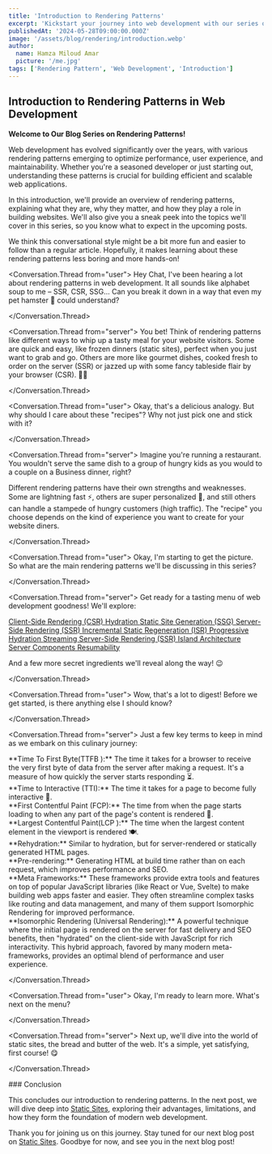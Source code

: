 ```yaml
---
title: 'Introduction to Rendering Patterns'
excerpt: 'Kickstart your journey into web development with our series on rendering patterns. Discover key concepts and techniques.'
publishedAt: '2024-05-28T09:00:00.000Z'
image: '/assets/blog/rendering/introduction.webp'
author:
  name: Hamza Miloud Amar
  picture: '/me.jpg'
tags: ['Rendering Pattern', 'Web Development', 'Introduction']
---
```


## Introduction to Rendering Patterns in Web Development

**Welcome to Our Blog Series on Rendering Patterns!**

Web development has evolved significantly over the years, with various rendering patterns emerging to optimize performance, user experience, and maintainability. Whether you're a seasoned developer or just starting out, understanding these patterns is crucial for building efficient and scalable web applications.

In this introduction, we'll provide an overview of rendering patterns, explaining what they are, why they matter, and how they play a role in building websites. We'll also give you a sneak peek into the topics we'll cover in this series, so you know what to expect in the upcoming posts.

We think this conversational style might be a bit more fun and easier to follow than a regular article. Hopefully, it makes learning about these rendering patterns less boring and more hands-on!

<Conversation>

<Conversation.Thread from="user">
Hey Chat, I've been hearing a lot about rendering patterns in web development. It all sounds like alphabet soup to me – SSR, CSR, SSG... Can you break it down in a way that even my pet hamster 🐹 could understand?

</Conversation.Thread>

<Conversation.Thread from="server">
You bet! Think of rendering patterns like different ways to whip up a tasty meal for your website visitors. Some are quick and easy, like frozen dinners (static sites), perfect when you just want to grab and go. Others are more like gourmet dishes, cooked fresh to order on the server (SSR) or jazzed up with some fancy tableside flair by your browser (CSR). 👨‍🍳

</Conversation.Thread>

<Conversation.Thread from="user">
Okay, that's a delicious analogy. But why should I care about these "recipes"? Why not just pick one and stick with it?

</Conversation.Thread>

<Conversation.Thread from="server">
Imagine you're running a restaurant. You wouldn't serve the same dish to a group of hungry kids as you would to a couple on a Business dinner, right?

Different rendering patterns have their own strengths and weaknesses. Some are lightning fast ⚡, others are super personalized 👤, and still others can handle a stampede of hungry customers (high traffic). The "recipe" you choose depends on the kind of experience you want to create for your website diners.

</Conversation.Thread>

<Conversation.Thread from="user">
Okay, I'm starting to get the picture. So what are the main rendering patterns we'll be discussing in this series?

</Conversation.Thread>

<Conversation.Thread from="server">
Get ready for a tasting menu of web development goodness! We'll explore:

<a href="/client-side-rendering-dynamic-user-experiences">
  Client-Side Rendering (CSR)
</a>

<a href="/hydration-combining-server-and-client-rendering">
  Hydration
</a>
<a href="/static-site-generation-pre-rendered-performance">
  Static Site Generation (SSG)
</a>
<a href="/server-side-rendering-dynamic-content-delivery">
  Server-Side Rendering (SSR)
</a>
<a href="/incremental-site-generation-combining-static-and-dynamic">
  Incremental Static Regeneration (ISR)
</a>
<a href="/progressive-hydration-optimized-interactivity">
  Progressive Hydration
</a>
<a href="/streaming-server-side-rendering-efficient-content-delivery">
  Streaming Server-Side Rendering (SSR)
</a>
<a href="/island-architecture-enhancing-performance-and-interactivity">
  Island Architecture
</a>
<a href="/react-server-components-server-side-react-for-better-performance">
  Server Components
</a>
<a href="/resumability-seamless-state-management">Resumability</a>

And a few more secret ingredients we'll reveal along the way! 😉

</Conversation.Thread>

<Conversation.Thread from="user">
Wow, that's a lot to digest! Before we get started, is there anything else I should know?

</Conversation.Thread>

<Conversation.Thread from="server">
Just a few key terms to keep in mind as we embark on this culinary journey:

<div>
  **Time To First Byte(TTFB ):** The time it takes for a browser to
  receive the very first byte of data from the server after making a
  request. It's a measure of how quickly the server starts responding
  ⏳.
</div>
<div>
  **Time to Interactive (TTI):** The time it takes for a page to
  become fully interactive 🍴.
</div>
<div>
  **First Contentful Paint (FCP):** The time from when the page starts
  loading to when any part of the page's content is rendered 👀.
</div>
<div>
  **Largest Contentful Paint(LCP ):** The time when the largest
  content element in the viewport is rendered 🍽️.
</div>
<div>
  **Rehydration:** Similar to hydration, but for server-rendered or
  statically generated HTML pages.
</div>
<div>
  **Pre-rendering:** Generating HTML at build time rather than on each
  request, which improves performance and SEO.
</div>

<div>
  **Meta Frameworks:** These frameworks provide extra tools and
  features on top of popular JavaScript libraries (like React or Vue,
  Svelte) to make building web apps faster and easier. They often
  streamline complex tasks like routing and data management, and many
  of them support Isomorphic Rendering for improved performance.
</div>

<div>
  **Isomorphic Rendering (Universal Rendering):** A powerful technique
  where the initial page is rendered on the server for fast delivery
  and SEO benefits, then "hydrated" on the client-side with JavaScript
  for rich interactivity. This hybrid approach, favored by many modern
  meta-frameworks, provides an optimal blend of performance and user
  experience.
</div>

</Conversation.Thread>

<Conversation.Thread from="user">
Okay, I'm ready to learn more. What's next on the menu?

</Conversation.Thread>

<Conversation.Thread from="server">
Next up, we'll dive into the world of static sites, the bread and butter of the web. It's a simple, yet satisfying, first course! 😋

</Conversation.Thread>

</Conversation>
### Conclusion

This concludes our introduction to rendering patterns. In the next post, we will dive deep into [Static Sites](/blogs/static-site-speed-and-security-unleashed), exploring their advantages, limitations, and how they form the foundation of modern web development.

Thank you for joining us on this journey. Stay tuned for our next blog post on [Static Sites](/blogs/static-site-speed-and-security-unleashed). Goodbye for now, and see you in the next blog post!
